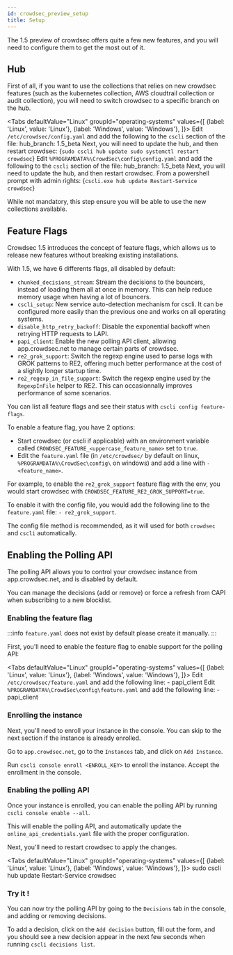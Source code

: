 ```yaml
---
id: crowdsec_preview_setup
title: Setup
---
```



The 1.5 preview of crowdsec offers quite a few new features, and you will need to configure them to get the most out of it.


## Hub

First of all, if you want to use the collections that relies on new crowdsec features (such as the kubernetes collection, AWS cloudtrail collection or audit collection), you will need to switch crowdsec to a specific branch on the hub.

<Tabs
  defaultValue="Linux"
  groupId="operating-systems"
  values={[
    {label: 'Linux', value: 'Linux'},
    {label: 'Windows', value: 'Windows'},
  ]}>
  <TabItem value="Linux">
	Edit <code>/etc/crowdsec/config.yaml</code> and add the following to the <code>cscli</code> section of the file:
    <CodeBlock className="language-yaml">hub_branch: 1.5_beta</CodeBlock>
	Next, you will need to update the hub, and then restart crowdsec:
    <CodeBlock className="language-bash">{`sudo cscli hub update
sudo systemctl restart crowdsec`}
    </CodeBlock>
  </TabItem>
  <TabItem value="Windows">
  	Edit <code>%PROGRAMDATA%\CrowdSec\config\config.yaml</code> and add the following to the <code>cscli</code> section of the file:
  	<CodeBlock className="language-yaml">hub_branch: 1.5_beta</CodeBlock>
		Next, you will need to update the hub, and then restart crowdsec. From a powershell prompt with admin rights:
    <CodeBlock className="language-powershell">{`cscli.exe hub update
Restart-Service crowdsec`}
    </CodeBlock>
  </TabItem>
</Tabs>

While not mandatory, this step ensure you will be able to use the new collections available.


## Feature Flags

Crowdsec 1.5 introduces the concept of feature flags, which allows us to release new features without breaking existing installations.

With 1.5, we have 6 differents flags, all disabled by default:
 - `chunked_decisions_stream`: Stream the decisions to the bouncers, instead of loading them all at once in memory. This can help reduce memory usage when having a lot of bouncers.
 - `cscli_setup`: New service auto-detection mechanism for cscli. It can be configured more easily than the previous one and works on all operating systems.
 - `disable_http_retry_backoff`: Disable the exponential backoff when retrying HTTP requests to LAPI.
 - `papi_client`: Enable the new polling API client, allowing app.crowdsec.net to manage certain parts of crowdsec.
 - `re2_grok_support`: Switch the regexp engine used to parse logs with GROK patterns to RE2, offering much better performance at the cost of a slightly longer startup time.
 - `re2_regexp_in_file_support`: Switch the regexp engine used by the `RegexpInFile` helper to RE2. This can occasionnally improves performance of some scenarios.

You can list all feature flags and see their status with `cscli config feature-flags`.

To enable a feature flag, you have 2 options:
 - Start crowdsec (or cscli if applicable) with an environment variable called `CROWDSEC_FEATURE_<uppercase_feature_name>` set to `true`.
 - Edit the `feature.yaml` file (in `/etc/crowdsec/` by default on linux, `%PROGRAMDATA%\CrowdSec\config\` on windows) and add a line with `- <feature_name>`.

For example, to enable the `re2_grok_support` feature flag with the env, you would start crowdsec with `CROWDSEC_FEATURE_RE2_GROK_SUPPORT=true`.

To enable it with the config file, you would add the following line to the `feature.yaml` file: `- re2_grok_support`.

The config file method is recommended, as it will used for both `crowdsec` and `cscli` automatically.

## Enabling the Polling API

The polling API allows you to control your crowdsec instance from app.crowdsec.net, and is disabled by default.

You can manage the decisions (add or remove) or force a refresh from CAPI when subscribing to a new blocklist.

### Enabling the feature flag

:::info
<code>feature.yaml</code> does not exist by default please create it manually.
:::

First, you'll need to enable the feature flag to enable support for the polling API:

<Tabs
  defaultValue="Linux"
  groupId="operating-systems"
  values={[
    {label: 'Linux', value: 'Linux'},
    {label: 'Windows', value: 'Windows'},
  ]}>
  <TabItem value="Linux">
	Edit <code>/etc/crowdsec/feature.yaml</code> and add the following line:
    <CodeBlock className="language-yaml">- papi_client</CodeBlock>
  </TabItem>
  <TabItem value="Windows">
  	Edit <code>%PROGRAMDATA%\CrowdSec\config\feature.yaml</code> and add the following line:
  	<CodeBlock className="language-yaml">- papi_client</CodeBlock>
  </TabItem>
</Tabs>

### Enrolling the instance

Next, you'll need to enroll your instance in the console. You can skip to the next section if the instance is already enrolled.

Go to `app.crowdsec.net`, go to the `Instances` tab, and click on `Add Instance`.

Run `cscli console enroll <ENROLL_KEY>` to enroll the instance. Accept the enrollment in the console.

### Enabling the polling API

Once your instance is enrolled, you can enable the polling API by running `cscli console enable --all`.

This will enable the polling API, and automatically update the `online_api_credentials.yaml` file with the proper configuration.

Next, you'll need to restart crowdsec to apply the changes.

<Tabs
  defaultValue="Linux"
  groupId="operating-systems"
  values={[
    {label: 'Linux', value: 'Linux'},
    {label: 'Windows', value: 'Windows'},
  ]}>
  <TabItem value="Linux">
    <CodeBlock className="language-bash">sudo cscli hub update</CodeBlock>
  </TabItem>
  <TabItem value="Windows">
    <CodeBlock className="language-powershell">Restart-Service crowdsec</CodeBlock>
  </TabItem>
</Tabs>

### Try it !

You can now try the polling API by going to the `Decisions` tab in the console, and adding or removing decisions.

To add a decision, click on the `Add decision` button, fill out the form, and you should see a new decision appear in the next few seconds when running `cscli decisions list`.

